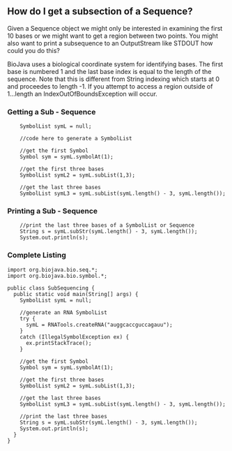 == How do I get a subsection of a Sequence? ==

Given a Sequence object we might only be interested in examining the first 10 bases or we might want to get a region between two points. You might also want to print a subsequence to an OutputStream like STDOUT how could you do this?

BioJava uses a biological coordinate system for identifying bases. The first base is numbered 1 and the last base index is equal to the length of the sequence. Note that this is different from String indexing which starts at 0 and proceedes to length -1. If you attempt to access a region outside of 1...length an IndexOutOfBoundsException will occur.

=== Getting a Sub - Sequence ===

<pre>
    SymbolList symL = null;

    //code here to generate a SymbolList

    //get the first Symbol
    Symbol sym = symL.symbolAt(1);

    //get the first three bases
    SymbolList symL2 = symL.subList(1,3);

    //get the last three bases
    SymbolList symL3 = symL.subList(symL.length() - 3, symL.length());
</pre>

=== Printing a Sub - Sequence ===

<pre>
    //print the last three bases of a SymbolList or Sequence
    String s = symL.subStr(symL.length() - 3, symL.length());
    System.out.println(s);
</pre>

=== Complete Listing ===

<pre>
import org.biojava.bio.seq.*;
import org.biojava.bio.symbol.*;

public class SubSequencing {
  public static void main(String[] args) {
    SymbolList symL = null;

    //generate an RNA SymbolList
    try {
      symL = RNATools.createRNA("auggcaccguccagauu");
    }
    catch (IllegalSymbolException ex) {
      ex.printStackTrace();
    }

    //get the first Symbol
    Symbol sym = symL.symbolAt(1);

    //get the first three bases
    SymbolList symL2 = symL.subList(1,3);

    //get the last three bases
    SymbolList symL3 = symL.subList(symL.length() - 3, symL.length());

    //print the last three bases
    String s = symL.subStr(symL.length() - 3, symL.length());
    System.out.println(s);
  }
}
</pre>